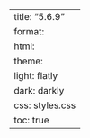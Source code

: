 ---
title: "5.6.9"
format:
    html:
        theme:
            light: flatly
            dark: darkly
        css: styles.css
        toc: true
---